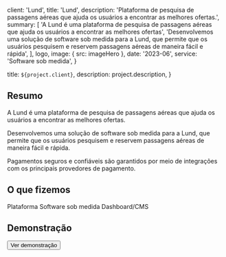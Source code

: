 
  client: 'Lund',
  title: 'Lund',
  description:
    'Plataforma de pesquisa de passagens aéreas que ajuda os usuários a encontrar as melhores ofertas.',
  summary: [
    'A Lund é uma plataforma de pesquisa de passagens aéreas que ajuda os usuários a encontrar as melhores ofertas',
    'Desenvolvemos uma solução de software sob medida para a Lund, que permite que os usuários pesquisem e reservem passagens aéreas de maneira fácil e rápida',
  ],
  logo,
  image: { src: imageHero },
  date: '2023-06',
  service: 'Software sob medida',
}

  title: `${project.client}`,
  description: project.description,
}

## Resumo

A Lund é uma plataforma de pesquisa de passagens aéreas que ajuda os usuários a encontrar as melhores ofertas.

Desenvolvemos uma solução de software sob medida para a Lund, que permite que os usuários pesquisem e reservem passagens aéreas de maneira fácil e rápida.

Pagamentos seguros e confiáveis ​​são garantidos por meio de integrações com os principais provedores de pagamento.

## O que fizemos

<TagList>
  <TagListItem>Plataforma</TagListItem>
  <TagListItem>Software sob medida</TagListItem>
  <TagListItem>Dashboard/CMS</TagListItem>
</TagList>

## Demonstração

<TagList>
  <Button href={'https://lund.app.br/'} target={'_blank'}>
    Ver demonstração
  </Button>
</TagList>
